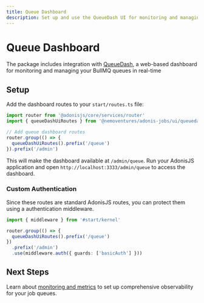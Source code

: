 ```yaml
---
title: Queue Dashboard
description: Set up and use the QueueDash UI for monitoring and managing your job queues
---
```


# Queue Dashboard

The package includes integration with [QueueDash](https://www.queuedash.com/), a web-based dashboard for monitoring and managing your BullMQ queues in real-time

## Setup

Add the dashboard routes to your `start/routes.ts` file:

```typescript
import router from '@adonisjs/core/services/router'
import { queueDashUiRoutes } from '@nemoventures/adonis-jobs/ui/queuedash'

// Add queue dashboard routes
router.group(() => {
  queueDashUiRoutes().prefix('/queue')
}).prefix('/admin')
```

This will make the dashboard available at `/admin/queue`. Run your AdonisJS application and open `http://localhost:3333/admin/queue` to access the dashboard.

### Custom Authentication

Since these routes are standard AdonisJS routes, you can protect them using a authentication middleware.

```typescript
import { middleware } from '#start/kernel'

router.group(() => {
  queueDashUiRoutes().prefix('/queue')
})
  .prefix('/admin')
  .use(middleware.auth({ guards: ['basicAuth'] }))
```

## Next Steps

Learn about [monitoring and metrics](/guides/observability.mdx) to set up comprehensive observability for your job queues.

